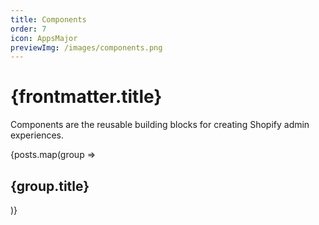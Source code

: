 ```yaml
---
title: Components
order: 7
icon: AppsMajor
previewImg: /images/components.png
---
```


# {frontmatter.title}

<Lede>

Components are the reusable building blocks for creating Shopify admin experiences.

</Lede>

<Stack gap="1200">
{posts.map(group => <Box>

<h2>{group.title}</h2>

<RichCardGrid cards={group.children} />

</Box>)}
</Stack>
